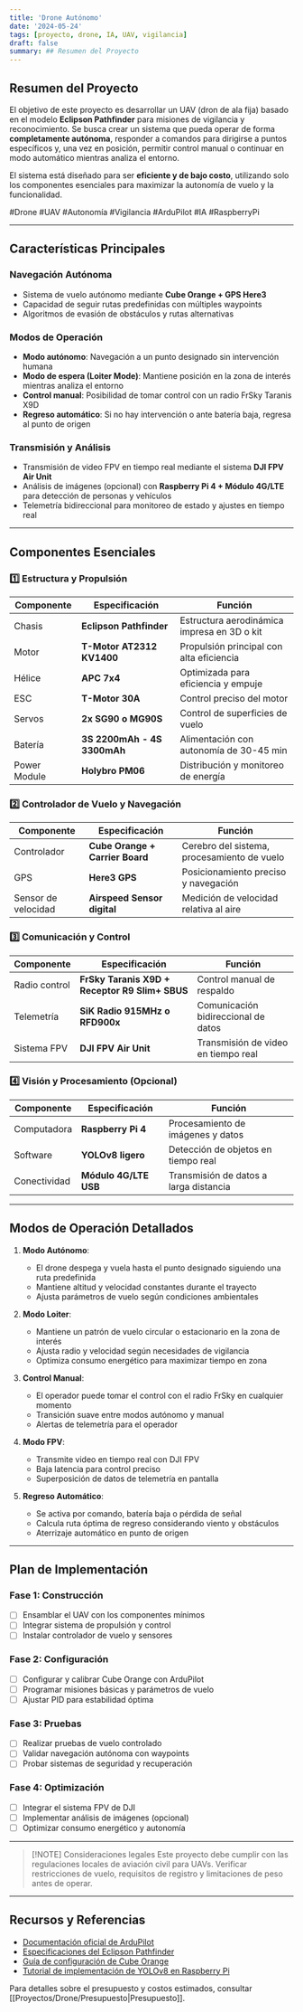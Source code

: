 ```yaml
---
title: 'Drone Autónomo'
date: '2024-05-24'
tags: [proyecto, drone, IA, UAV, vigilancia]
draft: false
summary: ## Resumen del Proyecto
---
```


## Resumen del Proyecto

El objetivo de este proyecto es desarrollar un UAV (dron de ala fija) basado en el modelo **Eclipson Pathfinder** para misiones de vigilancia y reconocimiento. Se busca crear un sistema que pueda operar de forma **completamente autónoma**, responder a comandos para dirigirse a puntos específicos y, una vez en posición, permitir control manual o continuar en modo automático mientras analiza el entorno. 

El sistema está diseñado para ser **eficiente y de bajo costo**, utilizando solo los componentes esenciales para maximizar la autonomía de vuelo y la funcionalidad.

#Drone #UAV #Autonomía #Vigilancia #ArduPilot #IA #RaspberryPi

---

## Características Principales

### Navegación Autónoma
- Sistema de vuelo autónomo mediante **Cube Orange + GPS Here3**
- Capacidad de seguir rutas predefinidas con múltiples waypoints
- Algoritmos de evasión de obstáculos y rutas alternativas

### Modos de Operación
- **Modo autónomo**: Navegación a un punto designado sin intervención humana
- **Modo de espera (Loiter Mode)**: Mantiene posición en la zona de interés mientras analiza el entorno
- **Control manual**: Posibilidad de tomar control con un radio FrSky Taranis X9D
- **Regreso automático**: Si no hay intervención o ante batería baja, regresa al punto de origen

### Transmisión y Análisis
- Transmisión de video FPV en tiempo real mediante el sistema **DJI FPV Air Unit**
- Análisis de imágenes (opcional) con **Raspberry Pi 4 + Módulo 4G/LTE** para detección de personas y vehículos
- Telemetría bidireccional para monitoreo de estado y ajustes en tiempo real

---

## Componentes Esenciales

### 1️⃣ Estructura y Propulsión

| Componente | Especificación | Función |
|------------|----------------|---------|
| Chasis | **Eclipson Pathfinder** | Estructura aerodinámica impresa en 3D o kit |
| Motor | **T-Motor AT2312 KV1400** | Propulsión principal con alta eficiencia |
| Hélice | **APC 7x4** | Optimizada para eficiencia y empuje |
| ESC | **T-Motor 30A** | Control preciso del motor |
| Servos | **2x SG90 o MG90S** | Control de superficies de vuelo |
| Batería | **3S 2200mAh - 4S 3300mAh** | Alimentación con autonomía de 30-45 min |
| Power Module | **Holybro PM06** | Distribución y monitoreo de energía |

### 2️⃣ Controlador de Vuelo y Navegación

| Componente | Especificación | Función |
|------------|----------------|---------|
| Controlador | **Cube Orange + Carrier Board** | Cerebro del sistema, procesamiento de vuelo |
| GPS | **Here3 GPS** | Posicionamiento preciso y navegación |
| Sensor de velocidad | **Airspeed Sensor digital** | Medición de velocidad relativa al aire |

### 3️⃣ Comunicación y Control

| Componente | Especificación | Función |
|------------|----------------|---------|
| Radio control | **FrSky Taranis X9D + Receptor R9 Slim+ SBUS** | Control manual de respaldo |
| Telemetría | **SiK Radio 915MHz o RFD900x** | Comunicación bidireccional de datos |
| Sistema FPV | **DJI FPV Air Unit** | Transmisión de video en tiempo real |

### 4️⃣ Visión y Procesamiento (Opcional)

| Componente | Especificación | Función |
|------------|----------------|---------|
| Computadora | **Raspberry Pi 4** | Procesamiento de imágenes y datos |
| Software | **YOLOv8 ligero** | Detección de objetos en tiempo real |
| Conectividad | **Módulo 4G/LTE USB** | Transmisión de datos a larga distancia |

---

## Modos de Operación Detallados

1. **Modo Autónomo**: 
   - El drone despega y vuela hasta el punto designado siguiendo una ruta predefinida
   - Mantiene altitud y velocidad constantes durante el trayecto
   - Ajusta parámetros de vuelo según condiciones ambientales

2. **Modo Loiter**: 
   - Mantiene un patrón de vuelo circular o estacionario en la zona de interés
   - Ajusta radio y velocidad según necesidades de vigilancia
   - Optimiza consumo energético para maximizar tiempo en zona

3. **Control Manual**: 
   - El operador puede tomar el control con el radio FrSky en cualquier momento
   - Transición suave entre modos autónomo y manual
   - Alertas de telemetría para el operador

4. **Modo FPV**: 
   - Transmite video en tiempo real con DJI FPV
   - Baja latencia para control preciso
   - Superposición de datos de telemetría en pantalla

5. **Regreso Automático**: 
   - Se activa por comando, batería baja o pérdida de señal
   - Calcula ruta óptima de regreso considerando viento y obstáculos
   - Aterrizaje automático en punto de origen

---

## Plan de Implementación

### Fase 1: Construcción
- [ ] Ensamblar el UAV con los componentes mínimos
- [ ] Integrar sistema de propulsión y control
- [ ] Instalar controlador de vuelo y sensores

### Fase 2: Configuración
- [ ] Configurar y calibrar Cube Orange con ArduPilot
- [ ] Programar misiones básicas y parámetros de vuelo
- [ ] Ajustar PID para estabilidad óptima

### Fase 3: Pruebas
- [ ] Realizar pruebas de vuelo controlado
- [ ] Validar navegación autónoma con waypoints
- [ ] Probar sistemas de seguridad y recuperación

### Fase 4: Optimización
- [ ] Integrar el sistema FPV de DJI
- [ ] Implementar análisis de imágenes (opcional)
- [ ] Optimizar consumo energético y autonomía

---

> [!NOTE] Consideraciones legales
> Este proyecto debe cumplir con las regulaciones locales de aviación civil para UAVs. Verificar restricciones de vuelo, requisitos de registro y limitaciones de peso antes de operar.

---

## Recursos y Referencias

- [Documentación oficial de ArduPilot](https://ardupilot.org/plane/)
- [Especificaciones del Eclipson Pathfinder](https://www.eclipson-airplanes.com/)
- [Guía de configuración de Cube Orange](https://docs.cubepilot.org/user-guides/autopilot/the-cube-module-overview)
- [Tutorial de implementación de YOLOv8 en Raspberry Pi](https://github.com/ultralytics/ultralytics)

Para detalles sobre el presupuesto y costos estimados, consultar [[Proyectos/Drone/Presupuesto|Presupuesto]].